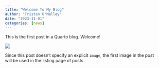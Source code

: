 ```yaml
---
title: "Welcome To My Blog"
author: "Tristan O'Malley"
date: "2023-11-01"
categories: [news]
---
```


This is the first post in a Quarto blog. Welcome!

![](thumbnail.jpg)

Since this post doesn't specify an explicit `image`, the first image in the post will be used in the listing page of posts.
